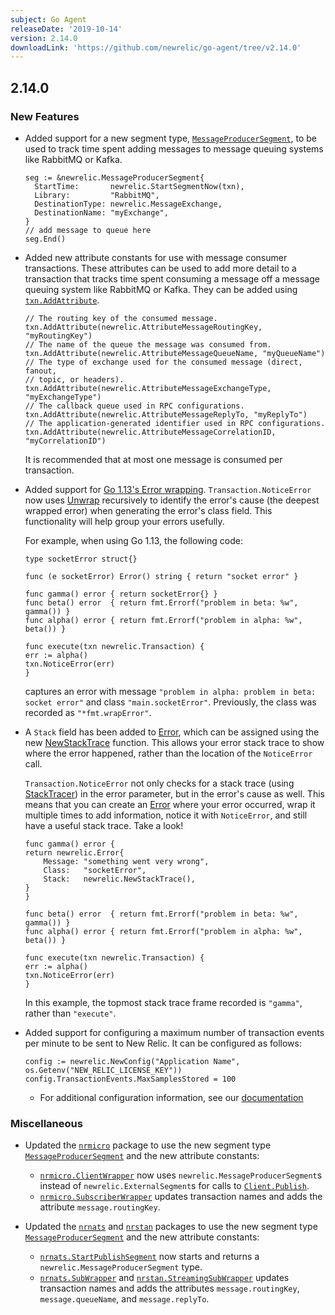 ```yaml
---
subject: Go Agent
releaseDate: '2019-10-14'
version: 2.14.0
downloadLink: 'https://github.com/newrelic/go-agent/tree/v2.14.0'
---
```


## 2.14.0

### New Features

* Added support for a new segment type, [`MessageProducerSegment`](https://godoc.org/github.com/newrelic/go-agent#MessageProducerSegment), to be used to track time spent adding messages to message queuing systems like RabbitMQ or Kafka.

  ```
  seg := &newrelic.MessageProducerSegment{
    StartTime:       newrelic.StartSegmentNow(txn),
    Library:         "RabbitMQ",
    DestinationType: newrelic.MessageExchange,
    DestinationName: "myExchange",
  }
  // add message to queue here
  seg.End()
  ```
* Added new attribute constants for use with message consumer transactions. These attributes can be used to add more detail to a transaction that tracks time spent consuming a message off a message queuing system like RabbitMQ or Kafka. They can be added using [`txn.AddAttribute`](https://godoc.org/github.com/newrelic/go-agent#Transaction).

  ```
  // The routing key of the consumed message.
  txn.AddAttribute(newrelic.AttributeMessageRoutingKey, "myRoutingKey")
  // The name of the queue the message was consumed from.
  txn.AddAttribute(newrelic.AttributeMessageQueueName, "myQueueName")
  // The type of exchange used for the consumed message (direct, fanout,
  // topic, or headers).
  txn.AddAttribute(newrelic.AttributeMessageExchangeType, "myExchangeType")
  // The callback queue used in RPC configurations.
  txn.AddAttribute(newrelic.AttributeMessageReplyTo, "myReplyTo")
  // The application-generated identifier used in RPC configurations.
  txn.AddAttribute(newrelic.AttributeMessageCorrelationID, "myCorrelationID")
  ```

  It is recommended that at most one message is consumed per transaction.
* Added support for [Go 1.13's Error wrapping](https://golang.org/doc/go1.13#error_wrapping). `Transaction.NoticeError` now uses [Unwrap](https://golang.org/pkg/errors/#Unwrap) recursively to identify the error's cause (the deepest wrapped error) when generating the error's class field. This functionality will help group your errors usefully.

  For example, when using Go 1.13, the following code:

  ```
  type socketError struct{}

  func (e socketError) Error() string { return "socket error" }

  func gamma() error { return socketError{} }
  func beta() error  { return fmt.Errorf("problem in beta: %w", gamma()) }
  func alpha() error { return fmt.Errorf("problem in alpha: %w", beta()) }

  func execute(txn newrelic.Transaction) {
  err := alpha()
  txn.NoticeError(err)
  }
  ```

  captures an error with message `"problem in alpha: problem in beta: socket error"` and class `"main.socketError"`. Previously, the class was recorded as `"*fmt.wrapError"`.
* A `Stack` field has been added to [Error](https://godoc.org/github.com/newrelic/go-agent#Error), which can be assigned using the new [NewStackTrace](https://godoc.org/github.com/newrelic/go-agent#NewStackTrace) function. This allows your error stack trace to show where the error happened, rather than the location of the `NoticeError` call.

  `Transaction.NoticeError` not only checks for a stack trace (using [StackTracer](https://godoc.org/github.com/newrelic/go-agent#StackTracer)) in the error parameter, but in the error's cause as well. This means that you can create an [Error](https://godoc.org/github.com/newrelic/go-agent#Error) where your error occurred, wrap it multiple times to add information, notice it with `NoticeError`, and still have a useful stack trace. Take a look!

  ```
  func gamma() error {
  return newrelic.Error{
      Message: "something went very wrong",
      Class:   "socketError",
      Stack:   newrelic.NewStackTrace(),
  }
  }

  func beta() error  { return fmt.Errorf("problem in beta: %w", gamma()) }
  func alpha() error { return fmt.Errorf("problem in alpha: %w", beta()) }

  func execute(txn newrelic.Transaction) {
  err := alpha()
  txn.NoticeError(err)
  }
  ```

  In this example, the topmost stack trace frame recorded is `"gamma"`, rather than `"execute"`.
* Added support for configuring a maximum number of transaction events per minute to be sent to New Relic. It can be configured as follows:

  ```
  config := newrelic.NewConfig("Application Name", os.Getenv("NEW_RELIC_LICENSE_KEY"))  
  config.TransactionEvents.MaxSamplesStored = 100
  ```

  * For additional configuration information, see our [documentation](https://docs.newrelic.com/docs/agents/go-agent/configuration/go-agent-configuration)

### Miscellaneous

* Updated the [`nrmicro`](https://godoc.org/github.com/newrelic/go-agent/_integrations/nrmicro) package to use the new segment type [`MessageProducerSegment`](https://godoc.org/github.com/newrelic/go-agent#MessageProducerSegment) and the new attribute constants:

  * [`nrmicro.ClientWrapper`](https://godoc.org/github.com/newrelic/go-agent/_integrations/nrmicro#ClientWrapper) now uses `newrelic.MessageProducerSegment`s instead of `newrelic.ExternalSegment`s for calls to [`Client.Publish`](https://godoc.org/github.com/micro/go-micro/client#Client).
  * [`nrmicro.SubscriberWrapper`](https://godoc.org/github.com/newrelic/go-agent/_integrations/nrmicro#SubscriberWrapper) updates transaction names and adds the attribute `message.routingKey`.
* Updated the [`nrnats`](https://godoc.org/github.com/newrelic/go-agent/_integrations/nrnats) and [`nrstan`](https://godoc.org/github.com/newrelic/go-agent/_integrations/nrstan) packages to use the new segment type [`MessageProducerSegment`](https://godoc.org/github.com/newrelic/go-agent#MessageProducerSegment) and the new attribute constants:

  * [`nrnats.StartPublishSegment`](https://godoc.org/github.com/newrelic/go-agent/_integrations/nrnats#StartPublishSegment) now starts and returns a `newrelic.MessageProducerSegment` type.
  * [`nrnats.SubWrapper`](https://godoc.org/github.com/newrelic/go-agent/_integrations/nrnats#SubWrapper) and [`nrstan.StreamingSubWrapper`](https://godoc.org/github.com/newrelic/go-agent/_integrations/nrstan#StreamingSubWrapper) updates transaction names and adds the attributes `message.routingKey`, `message.queueName`, and `message.replyTo`.
